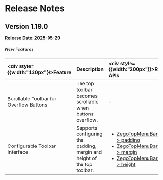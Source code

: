# Release Notes

## Version 1.19.0

**Release Date: 2025-05-29**

<h5>New Features</h5>

| <div style={{width:"130px"}}>Feature</div> |Description | <div style={{width:"200px"}}>Related APIs</div> |
| :------------------------------------------ | :----------- | :------------ |
| Scrollable Toolbar for Overflow Buttons | The top toolbar becomes scrollable when buttons overflow. | - |
| Configurable Toolbar Interface | Supports configuring the padding, margin and height of the top toolbar. | <ul><li>[ZegoTopMenuBarConfig > padding](https://pub.dev/documentation/zego_uikit_prebuilt_video_conference/latest/zego_uikit_prebuilt_video_conference/ZegoTopMenuBarConfig/padding.html)</li><li>[ZegoTopMenuBarConfig > margin](https://pub.dev/documentation/zego_uikit_prebuilt_video_conference/latest/zego_uikit_prebuilt_video_conference/ZegoTopMenuBarConfig/margin.html)</li><li>[ZegoTopMenuBarConfig > height](https://pub.dev/documentation/zego_uikit_prebuilt_video_conference/latest/zego_uikit_prebuilt_video_conference/ZegoTopMenuBarConfig/height.html)</li></ul> |
